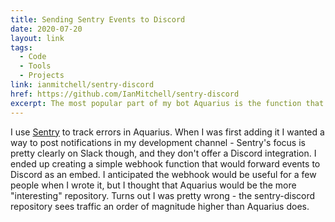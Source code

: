 ```yaml
---
title: Sending Sentry Events to Discord
date: 2020-07-20
layout: link
tags:
  - Code
  - Tools
  - Projects
link: ianmitchell/sentry-discord
href: https://github.com/IanMitchell/sentry-discord
excerpt: The most popular part of my bot Aquarius is the function that forwards Sentry errors to Discord
---
```


I use [Sentry](https://sentry.io) to track errors in Aquarius. When I was first adding it I wanted a way to post notifications in my development channel - Sentry's focus is pretty clearly on Slack though, and they don't offer a Discord integration. I ended up creating a simple webhook function that would forward events to Discord as an embed. I anticipated the webhook would be useful for a few people when I wrote it, but I thought that Aquarius would be the more "interesting" repository. Turns out I was pretty wrong - the sentry-discord repository sees traffic an order of magnitude higher than Aquarius does.
